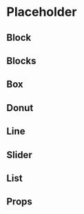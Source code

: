 
<Meta title="Components/Placeholder" />

# Placeholder

## Block

<Canvas isColumn>
  <Story name="Block">
    <Placeholder type="block" />
  </Story>
</Canvas>

## Blocks

<Canvas isColumn>
  <Story name="Blocks">
    <Placeholder type="blocks" />
  </Story>
</Canvas>

## Box

<Canvas>
  <Story name="BoxWIthIcon">
    <Placeholder
      display="flex"
      height={130}
      width={180}
      length={4}
      type="box"
    />
  </Story>
</Canvas>

## Donut

<Canvas isColumn>
  <Story name="Donut">
    <Placeholder type="donut" />
  </Story>
</Canvas>

## Line

<Canvas isColumn>
  <Story name="Line">
    <Placeholder type="line" />
  </Story>
</Canvas>

## Slider

<Canvas isColumn>
  <Story name="Slider">
    <Placeholder type="slider" />
  </Story>
</Canvas>

## List

<Canvas isColumn>
  <Story name="List">
    <Placeholder type="list" />
  </Story>
</Canvas>

## Props

<ArgsTable of={Placeholder} />
